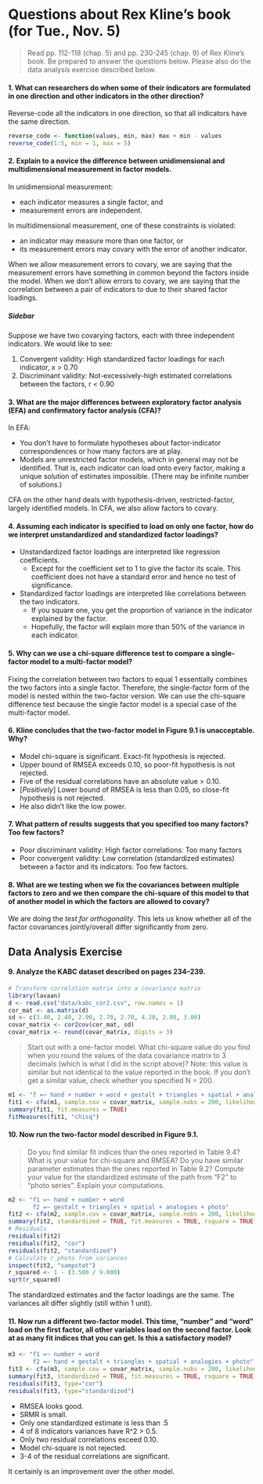 
Questions about Rex Kline's book (for Tue., Nov. 5)
===============================================================================

> Read pp. 112-118 (chap. 5) and pp. 230-245 (chap. 9) of Rex Kline's book. Be prepared to answer the questions below. Please also do the data analysis exercise described below. 


#### 1. What can researchers do when some of their indicators are formulated in one direction and other indicators in the other direction?

Reverse-code all the indicators in one direction, so that all indicators have the same direction.

```r
reverse_code <- function(values, min, max) max + min - values
reverse_code(1:5, min = 1, max = 5)
```


#### 2. Explain to a novice the difference between unidimensional and multidimensional measurement in factor models.

In unidimensional measurement: 

* each indicator measures a single factor, and 
* measurement errors are independent.

In multidimensional measurement, one of these constraints is violated: 

* an indicator may measure more than one factor, or 
* its measurement errors may covary with the error of another indicator.

When we allow measurement errors to covary, we are saying that the measurement errors have something in common beyond the factors inside the model. When we don't allow errors to covary, we are saying that the correlation between a pair of indicators to due to their shared factor loadings.


##### Sidebar

Suppose we have two covarying factors, each with three independent indicators. We would like to see:

1. Convergent validity: High standardized factor loadings for each indicator, x > 0.70
2. Discriminant validity: Not-excessively-high estimated correlations between the factors, r < 0.90


#### 3. What are the major differences between exploratory factor analysis (EFA) and confirmatory factor analysis (CFA)?

In EFA:

* You don't have to formulate hypotheses about factor-indicator correspondences or how many factors are at play.
* Models are unrestricted factor models, which in general may not be identified. That is, each indicator can load onto every factor, making a unique solution of estimates impossible. (There may be infinite number of solutions.)

CFA on the other hand deals with hypothesis-driven, restricted-factor, largely identified models. In CFA, we also allow factors to covary.


#### 4. Assuming each indicator is specified to load on only one factor, how do we interpret unstandardized and standardized factor loadings?

* Unstandardized factor loadings are interpreted like regression coefficients. 
    + Except for the coefficient set to 1 to give the factor its scale. This coefficient does not have a standard error and hence no test of significance.
    
* Standardized factor loadings are interpreted like correlations between the two indicators. 
    + If you square one, you get the proportion of variance in the indicator explained by the factor. 
    + Hopefully, the factor will explain more than 50% of the variance in each indicator.


#### 5. Why can we use a chi-square difference test to compare a single-factor model to a multi-factor model?

Fixing the correlation between two factors to equal 1 essentially combines the two factors into a single factor. Therefore, the single-factor form of the model is nested within the two-factor version. We can use the chi-square difference test because the single factor model is a special case of the multi-factor model.


#### 6. Kline concludes that the two-factor model in Figure 9.1 is unacceptable. Why?

* Model chi-square is significant. Exact-fit hypothesis is rejected.
* Upper bound of RMSEA exceeds 0.10, so poor-fit hypothesis is not rejected.
* Five of the residual correlations have an absolute value > 0.10.
* [_Positively_] Lower bound of RMSEA is less than 0.05, so close-fit hypothesis is not rejected.
* He also didn't like the low power.


#### 7. What pattern of results suggests that you specified too many factors? Too few factors?

* Poor discriminant validity: High factor correlations: Too many factors
* Poor convergent validity: Low correlation (standardized estimates) between a factor and its indicators: Too few factors.


#### 8. What are we testing when we fix the covariances between multiple factors to zero and we then compare the chi-square of this model to that of another model in which the factors are allowed to covary?

We are doing the _test for orthogonality_. This lets us know whether all of the factor covariances jointly/overall differ significantly from zero.


Data Analysis Exercise
-------------------------------------------------------------------------------

#### 9. Analyze the KABC dataset described on pages 234--239.

```r
# Transform correlation matrix into a covariance matrix
library(lavaan)
d <- read.csv("data/kabc_cor2.csv", row.names = 1)
cor_mat <- as.matrix(d)
sd <- c(3.40, 2.40, 2.90, 2.70, 2.70, 4.20, 2.80, 3.00)
covar_matrix <- cor2cov(cor_mat, sd)
covar_matrix <- round(covar_matrix, digits = 3)
```

> Start out with a one-factor model. What chi-square value do you find when you round the values of the data covariance matrix to 3 decimals (which is what I did in the script above)? Note: this value is similar but not identical to the value reported in the book. If you don't get a similar value, check whether you specified N = 200.

```r
m1 <- "f =~ hand + number + word + gestalt + triangles + spatial + analogies + photo"
fit1 <- cfa(m1, sample.cov = covar_matrix, sample.nobs = 200, likelihood = "wishart")
summary(fit1, fit.measures = TRUE)
fitMeasures(fit1, "chisq")
```


#### 10. Now run the two-factor model described in Figure 9.1. 

> Do you find similar fit indices than the ones reported in Table 9.4? What is your value for chi-square and RMSEA? Do you have similar parameter estimates than the ones reported in Table 9.2? Compute your value for the standardized estimate of the path from "F2" to "photo series". Explain your computations.

```r
m2 <- "f1 =~ hand + number + word
       f2 =~ gestalt + triangles + spatial + analogies + photo"
fit2 <- cfa(m2, sample.cov = covar_matrix, sample.nobs = 200, likelihood = "wishart")
summary(fit2, standardized = TRUE, fit.measures = TRUE, rsquare = TRUE)
# Residuals
residuals(fit2)
residuals(fit2, "cor")
residuals(fit2, "standardized")
# Calculate r_photo from variances
inspect(fit2, "sampstat")
r_squared <- 1 - (3.500 / 9.000)
sqrt(r_squared)
```

The standardized estimates and the factor loadings are the same. The variances all differ slightly (still within 1 unit).


#### 11.  Now run a different two-factor model. This time, "number" and "word" load on the first factor, all other variables load on the second factor. Look at as many fit indices that you can get. Is this a satisfactory model?

```r
m3 <- "f1 =~ number + word
       f2 =~ hand + gestalt + triangles + spatial + analogies + photo"
fit3 <- cfa(m3, sample.cov = covar_matrix, sample.nobs = 200, likelihood = "wishart")
summary(fit3, standardized = TRUE, fit.measures = TRUE, rsquare = TRUE)
residuals(fit3, type="cor") 
residuals(fit3, type="standardized")
```

* RMSEA looks good.
* SRMR is small.
* Only one standardized estimate is less than .5
* 4 of 8 indicators variances have R^2 > 0.5.
* Only two residual correlations exceed 0.10.
* Model chi-square is not rejected.
* 3-4 of the residual correlations are significant.

It certainly is an improvement over the other model.
